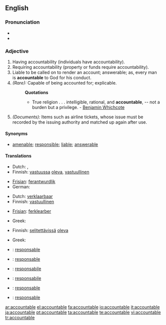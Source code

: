 ==English==

===Pronunciation===
*{{IPA|/ʌˈkaʊntəbl̩/}}
*{{SAMPA|/V"kaUnt@b@l/}}

===Adjective===
{{en-adj}}

# Having accountability (individuals have accountability). 
# Requiring accountability (property or funds require accountability).
# Liable to be called on to render an account; answerable; as, every man is '''accountable''' to God for his conduct.
# ''(Rare):'' Capable of being accounted for; explicable.
#:'''Quotations'''
#:*True religion . . . intelligible, rational, and '''accountable''', -- not a burden but a privilege. - [[w:Benjamin Whichcote|Benjamin Whichcote]]
# ''(Documents):'' Items such as airline tickets, whose issue must be recorded by the issuing authority and matched up again after use.

====Synonyms====
*[[amenable]]; [[responsible]]; [[liable]]; [[answerable]]

====Translations====
{{trans-top|Having accountability}}
* Dutch: {{t+|nl|verantwoordelijk}}, {{t+|nl|aansprakelijk}}
* Finnish: [[vastuussa]] [[oleva]], [[vastuullinen]]
{{trans-mid}}
* [[Frisian]]: [[ferantwurdlik]]
* German: {{t+|de|verantwortlich}}
{{trans-bottom}}

{{trans-top|Requiring accountability}}
* Dutch: [[verklaarbaar]]
* Finnish: [[vastuullinen]]
{{trans-mid}}
* [[Frisian]]: [[ferklearber]]
{{trans-bottom}}

{{trans-top|Liable to be called on to render an account}}
* Greek: {{t+|el|υπόλογος|sc=Grek}}
{{trans-mid}}
{{trans-bottom}}

{{trans-top|Capable of being accounted for; explicable}}
* Finnish: [[selitettävä|selitettävissä]] [[oleva]]
{{trans-mid}}
* Greek: {{t|el|ευεξήγητος|sc=Grek}}
{{trans-bottom}}

{{trans-top|Items such as airline tickets, whose issue must be recorded by the issuing authority and matched up again after use}}
{{trans-mid}}
{{trans-bottom}}

{{checktrans-top}}
*{{ttbc|Catalan}}: [[responsable]]
*{{ttbc|French}}: [[responsable]]
*{{ttbc|Interlingua}}: [[responsabile]]
{{trans-mid}}
*{{ttbc|Italian}}: [[responsabile]]
*{{ttbc|Portuguese}}: [[responsable]]
*{{ttbc|Spanish}}: [[responsable]]
{{trans-bottom}}

[[ar:accountable]]
[[el:accountable]]
[[fa:accountable]]
[[io:accountable]]
[[it:accountable]]
[[ja:accountable]]
[[pt:accountable]]
[[ta:accountable]]
[[te:accountable]]
[[vi:accountable]]
[[tr:accountable]]